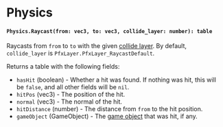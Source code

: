# Physics


#### `Physics.Raycast(from: vec3, to: vec3, collide_layer: number): table`

Raycasts from `from` to `to` with the given [collide layer](/client-api/pfxlayer). By default, `collide_layer` is `PfxLayer.PfxLayer_RaycastDefault`.


Returns a table with the following fields:

- `hasHit` (boolean) - Whether a hit was found. If nothing was hit, this will be `false`, and all other fields will be `nil`.
- `hitPos` (vec3) - The position of the hit.
- `normal` (vec3) - The normal of the hit.
- `hitDistance` (number) - The distance from `from` to the hit position.
- `gameObject` (GameObject) - The [game object](/client-api/gameobject) that was hit, if any.